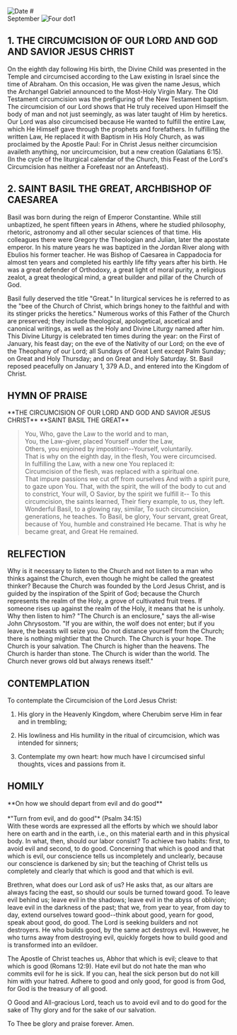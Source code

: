 
<RunningHead />
<Image src="/title-imprint.png" height={50} width={50} alt="Date" className="title-imprint"/>
# <div id="date">September <Image className="four-dot" src="/four-dot.png" height={15} width={15} alt="Four dot" />1</div>

## 1. THE CIRCUMCISION OF OUR LORD AND GOD AND SAVIOR JESUS CHRIST

On the eighth day following His birth, the Divine Child was presented in the Temple and circumcised according to the Law existing in Israel since the time of Abraham. On this occasion, He was given the name Jesus, which the Archangel Gabriel announced to the Most-Holy Virgin Mary. The Old Testament circumcision was the prefiguring of the New Testament baptism. The circumcision of our Lord shows that He truly received upon Himself the body of man and not just seemingly, as was later taught of Him by heretics. Our Lord was also circumcised because He wanted to fulfill the entire Law, which He Himself gave through the prophets and forefathers. In fulfilling the written Law, He replaced it with Baptism in His Holy Church, as was proclaimed by the Apostle Paul: For in Christ Jesus neither circumcision availeth anything, nor uncircumcision, but a new creation (Galatians 6:15). (In the cycle of the liturgical calendar of the Church, this Feast of the Lord's Circumcision has neither a Forefeast nor an Antefeast). 

## 2. SAINT BASIL THE GREAT, ARCHBISHOP OF CAESAREA

Basil was born during the reign of Emperor Constantine. While still unbaptized, he spent fifteen years in Athens, where he studied philosophy, rhetoric, astronomy and all other secular sciences of that time. His colleagues there were Gregory the Theologian and Julian, later the apostate emperor. In his mature years he was baptized in the Jordan River along with Ebulios his former teacher. He was Bishop of Caesarea in Cappadocia for almost ten years and completed his earthly life fifty years after his birth. He was a great defender of Orthodoxy, a great light of moral purity, a religious zealot, a great theological mind, a great builder and pillar of the Church of God.

Basil fully deserved the title "Great." In liturgical services he is referred to as the "bee of the Church of Christ, which brings honey to the faithful and with its stinger pricks the heretics." Numerous works of this Father of the Church are preserved; they include theological, apologetical, ascetical and canonical writings, as well as the Holy and Divine Liturgy named after him. This Divine Liturgy is celebrated ten times during the year: on the First of January, his feast day; on the eve of the Nativity of our Lord; on the eve of the Theophany of our Lord; all Sundays of Great Lent except Palm Sunday; on Great and Holy Thursday; and on Great and Holy Saturday. St. Basil reposed peacefully on January 1, 379 A.D., and entered into the Kingdom of Christ.

## HYMN OF PRAISE
<div style={{textAlign:'center'}}>
**THE CIRCUMCISION OF OUR LORD AND GOD AND SAVIOR JESUS CHRIST**  
**SAINT BASIL THE GREAT**  
</div>

>You, Who, gave the Law to the world and to man,  
You, the Law-giver, placed Yourself under the Law,  
Others, you enjoined by impostition--Yourself, voluntarily.  
That is why on the eighth day, in the flesh, You were circumcised.  
In fulfilling the Law, with a new one You replaced it:  
Circumcision of the flesh, was replaced with a spiritual one.  
That impure passions we cut off from ourselves
And with a spirit pure, to gaze upon You.
That, with the spirit, the will of the body to cut and to constrict,
Your will, O Savior, by the spirit we fulfill it--
To this circumcision, the saints learned,
Their fiery example, to us, they left.
Wonderful Basil, to a glowing ray, similar,
To such circumcision, generations, he teaches.
To Basil, be glory, Your servant, great
Great, because of You, humble and constrained He became.
That is why he became great, and Great He remained.

## RELFECTION

Why is it necessary to listen to the Church and not listen to a man who thinks against the Church, even though he might be called the greatest thinker? Because the Church was founded by the Lord Jesus Christ, and is guided by the inspiration of the Spirit of God; because the Church represents the realm of the Holy, a grove of cultivated fruit trees. If someone rises up against the realm of the Holy, it means that he is unholy. Why then listen to him? "The Church is an enclosure," says the all-wise John Chrysostom. "If you are within, the wolf does not enter; but if you leave, the beasts will seize you. Do not distance yourself from the Church; there is nothing mightier that the Church. The Church is your hope. The Church is your salvation. The Church is higher than the heavens. The Church is harder than stone. The Church is wider than the world. The Church never grows old but always renews itself."

## CONTEMPLATION

To contemplate the Circumcision of the Lord Jesus Christ:

1. His glory in the Heavenly Kingdom, where Cherubim serve Him in fear and in trembling;

2. His lowliness and His humility in the ritual of circumcision, which was intended for sinners;

3. Contemplate my own heart: how much have I circumcised sinful thoughts, vices and passions from it.

##  HOMILY
<div style={{textAlign:'center'}}>
**On how we should depart from evil and do good**
</div>
<br />
<div style={{textAlign:'right'}}>
*"Turn from evil, and do good"* (Psalm 34:15)
</div>
With these words are expressed all the efforts by which we should labor here on earth and in the earth, i.e., on this material earth and in this physical body. In what, then, should our labor consist? To achieve two habits: first, to avoid evil and second, to do good. Concerning that which is good and that which is evil, our conscience tells us incompletely and unclearly, because our conscience is darkened by sin; but the teaching of Christ tells us completely and clearly that which is good and that which is evil.

Brethren, what does our Lord ask of us? He asks that, as our altars are always facing the east, so should our souls be turned toward good. To leave evil behind us; leave evil in the shadows; leave evil in the abyss of oblivion; leave evil in the darkness of the past; that we, from year to year, from day to day, extend ourselves toward good--think about good, yearn for good, speak about good, do good. The Lord is seeking builders and not destroyers. He who builds good, by the same act destroys evil. However, he who turns away from destroying evil, quickly forgets how to build good and is transformed into an evildoer.

The Apostle of Christ teaches us, Abhor that which is evil; cleave to that which is good (Romans 12:9). Hate evil but do not hate the man who commits evil for he is sick. If you can, heal the sick person but do not kill him with your hatred. Adhere to good and only good, for good is from God, for God is the treasury of all good.

O Good and All-gracious Lord, teach us to avoid evil and to do good for the sake of Thy glory and for the sake of our salvation.

To Thee be glory and praise forever. Amen.